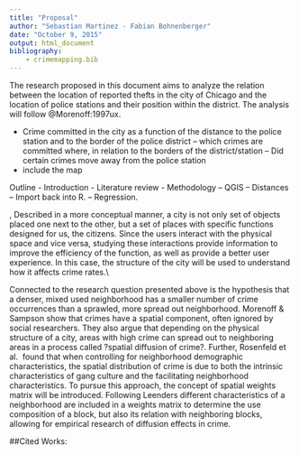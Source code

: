 ```yaml
---
title: "Proposal"
author: "Sebastian Martinez - Fabian Bohnenberger"
date: "October 9, 2015"
output: html_document
bibliography:
    - crimemapping.bib
---
```


The research proposed in this document aims to analyze the relation between the location of reported thefts in the city of Chicago and the location of police stations and their position within the district. 
The analysis will follow @Morenoff:1997ux. 

 - Crime committed in the city as a function of the distance to the police station and to the border of the police district
 -- which crimes are committed where, in relation to the borders of the district/station
 -- Did certain crimes move away from the police station
 - include the map

Outline
- Introduction
- Literature review
- Methodology
-- QGIS
-- Distances
-- Import back into R.
-- Regression.





\section{Literature/Theoretical Approach},
Described in a more conceptual manner, a city is not only set of objects placed one next to the other, but a set of places with specific functions designed for us, the citizens. Since the users interact with the physical space and vice versa, studying these interactions provide information to improve the efficiency of the function, as well as provide a better user experience. In this case, the structure of the city will be used to understand how it affects crime rates.\\

Connected to the research question presented above is the hypothesis that a denser, mixed used neighborhood has a smaller number of crime occurrences than a sprawled, more spread out neighborhood. Morenoff \& Sampson \citeyearpar{Morenoff:1997ux} show that crimes have a spatial component, often ignored by social researchers. They also argue that depending on the physical structure of a city, areas with high crime can spread out to neighboring areas in a process called ?spatial diffusion of crime?. Further, Rosenfeld et al. \citeyearpar{Rosenfeld:1999vv} found that when controlling for neighborhood demographic characteristics, the spatial distribution of crime is due to both the intrinsic characteristics of gang culture and the facilitating neighborhood characteristics. To pursue this approach, the concept of spatial weights matrix will be introduced. Following Leenders \citeyearpar{Leenders:2002fa} different characteristics of a neighborhood are included in a weights matrix to determine the use composition of a block, but also its relation with neighboring blocks, allowing for empirical research of diffusion effects in crime. 

##Cited Works:
